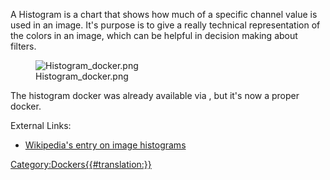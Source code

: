 A Histogram is a chart that shows how much of a specific channel value is used in an image. It's purpose is to give a really technical representation of the colors in an image, which can be helpful in decision making about filters.

[[File:Histogram docker.png|center]]

The histogram docker was already available via {{MenuChoice|layers &amp;rarr; histogram}}, but it's now a proper docker.

External Links:

* [https://en.wikipedia.org/wiki/Image_histogram Wikipedia's entry on image histograms]

[[Category:Dockers{{#translation:}}]]
